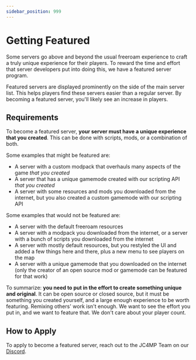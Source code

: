 ```yaml
---
sidebar_position: 999
---
```


# Getting Featured

Some servers go above and beyond the usual freeroam experience to craft a truly unique experience for their players. To reward the time and effort that server developers put into doing this, we have a featured server program.


Featured servers are displayed prominently on the side of the main server list. This helps players find these servers easier than a regular server. By becoming a featured server, you'll likely see an increase in players.

## Requirements

To become a featured server, **your server must have a unique experience that you created**. This can be done with scripts, mods, or a combination of both. 

Some examples that might be featured are:

- A server with a custom modpack that overhauls many aspects of the game _that you created_
- A server that has a unique gamemode created with our scripting API _that you created_
- A server with some resources and mods you downloaded from the internet, but you also created a custom gamemode with our scripting API

Some examples that would not be featured are:

- A server with the default freeroam resources
- A server with a modpack you downloaded from the internet, or a server with a bunch of scripts you downloaded from the internet
- A server with mostly default resources, but you restyled the UI and added a few things here and there, plus a new menu to see players on the map
- A server with a unique gamemode that you downloaded on the internet (only the creator of an open source mod or gamemode can be featured for that work)

To summarize: **you need to put in the effort to create something unique and original**. It can be open source or closed source, but it must be something you created yourself, and a large enough experience to be worth featuring. Remixing others' work isn't enough. We want to see the effort you put in, and we want to feature that. We don't care about your player count.


## How to Apply

To apply to become a featured server, reach out to the JC4MP Team on our [Discord](https://discord.gg/ZBaz25ennd).